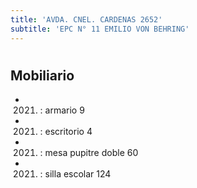 ```yaml
---
title: 'AVDA. CNEL. CARDENAS 2652'
subtitle: 'EPC N° 11 EMILIO VON BEHRING'
---
```


#


## Mobiliario

*  (2021) : armario 9 

*  (2021) : escritorio 4 

*  (2021) : mesa pupitre doble 60 

*  (2021) : silla escolar 124 



